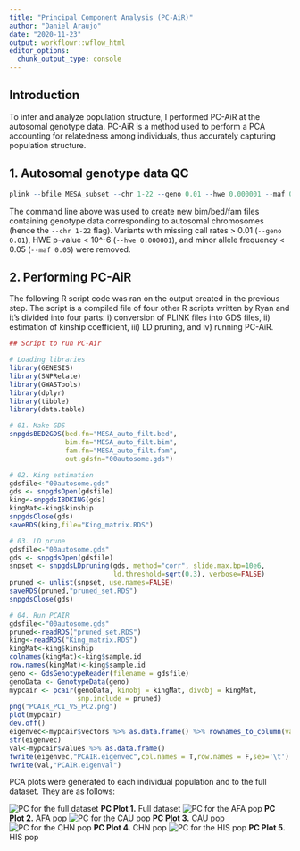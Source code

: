 ```yaml
---
title: "Principal Component Analysis (PC-AiR)"
author: "Daniel Araujo"
date: "2020-11-23"
output: workflowr::wflow_html
editor_options:
  chunk_output_type: console
---
```


## Introduction

To infer and analyze population structure, I performed PC-AiR at the autosomal genotype data. PC-AiR is a method used to perform a PCA accounting for relatedness among individuals, thus accurately capturing population structure.

## 1. Autosomal genotype data QC
```r
plink --bfile MESA_subset --chr 1-22 --geno 0.01 --hwe 0.000001 --maf 0.05 --make-bed --out PCAir/MESA_auto_filt
```
The command line above was used to create new bim/bed/fam files containing genotype data corresponding to autosomal chromosomes (hence the ```--chr 1-22``` flag). Variants with missing call rates > 0.01 (```--geno 0.01```), HWE p-value < 10^-6 (```--hwe 0.000001```), and minor allele frequency < 0.05 (```--maf 0.05```) were removed. 

## 2. Performing PC-AiR
The following R script code was ran on the output created in the previous step. The script is a compiled file of four other R scripts written by Ryan and it's divided into four parts: i) conversion of PLINK files into GDS files, ii) estimation of kinship coefficient, iii) LD pruning, and iv) running PC-AiR. 

```r
## Script to run PC-Air

# Loading libraries
library(GENESIS)
library(SNPRelate)
library(GWASTools)
library(dplyr)
library(tibble)
library(data.table)

# 01. Make GDS
snpgdsBED2GDS(bed.fn="MESA_auto_filt.bed",
              bim.fn="MESA_auto_filt.bim",
              fam.fn="MESA_auto_filt.fam",
              out.gdsfn="00autosome.gds")

# 02. King estimation
gdsfile<-"00autosome.gds"
gds <- snpgdsOpen(gdsfile)
king<-snpgdsIBDKING(gds)
kingMat<-king$kinship
snpgdsClose(gds)
saveRDS(king,file="King_matrix.RDS")

# 03. LD prune
gdsfile<-"00autosome.gds"
gds <- snpgdsOpen(gdsfile)
snpset <- snpgdsLDpruning(gds, method="corr", slide.max.bp=10e6,
                          ld.threshold=sqrt(0.3), verbose=FALSE)
pruned <- unlist(snpset, use.names=FALSE)
saveRDS(pruned,"pruned_set.RDS")
snpgdsClose(gds)

# 04. Run PCAIR
gdsfile<-"00autosome.gds"
pruned<-readRDS("pruned_set.RDS")
king<-readRDS("King_matrix.RDS")
kingMat<-king$kinship
colnames(kingMat)<-king$sample.id
row.names(kingMat)<-king$sample.id
geno <- GdsGenotypeReader(filename = gdsfile)
genoData <- GenotypeData(geno)
mypcair <- pcair(genoData, kinobj = kingMat, divobj = kingMat,
                 snp.include = pruned)
png("PCAIR_PC1_VS_PC2.png")
plot(mypcair)
dev.off()
eigenvec<-mypcair$vectors %>% as.data.frame() %>% rownames_to_column(var="sample_id")
str(eigenvec)
val<-mypcair$values %>% as.data.frame()
fwrite(eigenvec,"PCAIR.eigenvec",col.names = T,row.names = F,sep='\t')
fwrite(val,"PCAIR.eigenval")
```
PCA plots were generated to each individual population and to the full dataset. They are as follows:

![PC for the full dataset](assets/PCAIR_PC1_VS_PC2.png)
**PC Plot 1.** Full dataset
![PC for the AFA pop](assets/AFA_PCAIR_PC1_VS_PC2.png)
**PC Plot 2.** AFA pop
![PC for the CAU pop](assets/CAU_PCAIR_PC1_VS_PC2.png)
**PC Plot 3.** CAU pop
![PC for the CHN pop](assets/CHN_PCAIR_PC1_VS_PC2.png)
**PC Plot 4.** CHN pop
![PC for the HIS pop](assets/HIS_PCAIR_PC1_VS_PC2.png)
**PC Plot 5.** HIS pop